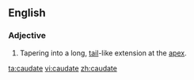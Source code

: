 ==English==

===Adjective===
{{en-adj|-}}

# {{botany}} Tapering into a long, [[tail]]-like extension at the [[apex]].

[[ta:caudate]]
[[vi:caudate]]
[[zh:caudate]]
